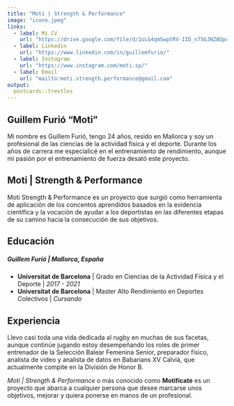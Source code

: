 ```yaml
---
title: "Moti | Strength & Performance"
image: "icono.jpeg"
links:
  - label: Mi CV
    url: "https://drive.google.com/file/d/1oLG4qmSwptRV-IID_n7SGJNZ8QpATAH6/view"
  - label: Linkedin
    url: "https://www.linkedin.com/in/guillemfurio/"
  - label: Instagram
    url: "https://www.instagram.com/moti.sp/"
  - label: Email
    url: "mailto:moti.strength.performance@gmail.com"
output:
  postcards::trestles
---
```

 
## Guillem Furió "Moti"

Mi nombre es Guillem Furió, tengo 24 años, resido en Mallorca y soy un profesional de las ciencias de la actividad física y el deporte. Durante los años de carrera me especialicé en el entrenamiento de rendimiento, aunque mi pasión por el entrenamiento de fuerza desató este proyecto.

## Moti | Strength & Performance

Moti Strength & Performance es un proyecto que surgió como herramienta de aplicación de los concentos aprendidos basados en la evidencia científica y la vocación de ayudar a los deportistas en las diferentes etapas de su camino hacia la consecución de sus objetivos.

## Educación

##### **Guillem Furió** | Mallorca, España



* **Universitat de Barcelona** | Grado en Ciencias de la Actividad Física y el Deporte | *2017 - 2021*
* **Universitat de Barcelona** | Master Alto Rendimiento en Deportes Colectivos | *Cursando*

## Experiencia

Llevo casi toda una vida dedicada al rugby en muchas de sus facetas, aunque continúe jugando estoy desempeñando los roles de primer entrenador de la Selección Balear Femenina Senior, preparador físico, analista de video y analista de datos en Babarians XV Calvià, que actualmente compite en la División de Honor B.

*Moti | Strength & Performance* o más conocido como **Motifícate** es un proyecto que abarca a cualquier persona que desee marcarse unos objetivos, mejorar y quiera ponerse en manos de un profesional.